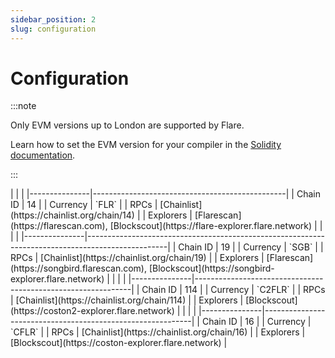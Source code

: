 ```yaml
---
sidebar_position: 2
slug: configuration
---
```


# Configuration

:::note

Only EVM versions up to London are supported by Flare.

Learn how to set the EVM version for your compiler in the [Solidity documentation](https://docs.soliditylang.org/en/latest/using-the-compiler.html#setting-the-evm-version-to-target).

:::


<Tabs>
  <TabItem value="flare" label="Flare" default>
    |               |                                                |
    |---------------|------------------------------------------------|
    | Chain ID      | 14                                             |
    | Currency  | `FLR`                                          |
    | RPCs          | [Chainlist](https://chainlist.org/chain/14)    |
    | Explorers     | [Flarescan](https://flarescan.com), [Blockscout](https://flare-explorer.flare.network) |

  </TabItem>
  <TabItem value="songbird" label="Songbird">
    |               |                                                                 |
    |---------------|--------------------------------------------------------------------------------------------------|
    | Chain ID      | 19                                                 |
    | Currency  | `SGB`                                                                                            |
    | RPCs          | [Chainlist](https://chainlist.org/chain/19)                                                      |
    | Explorers     | [Flarescan](https://songbird.flarescan.com), [Blockscout](https://songbird-explorer.flare.network)  |

  </TabItem>
  <TabItem value="coston2" label="Flare Testnet Coston2">
    |               |                                                              |
    |---------------|--------------------------------------------------------------|
    | Chain ID      | 114                                                          |
    | Currency  | `C2FLR`                                                       |
    | RPCs          | [Chainlist](https://chainlist.org/chain/114)                 |
    | Explorers     | [Blockscout](https://coston2-explorer.flare.network) |

  </TabItem>
  <TabItem value="coston" label="Songbird Testnet Coston">
    |               |                                                            |
    |---------------|------------------------------------------------------------|
    | Chain ID      | 16                                                         |
    | Currency  | `CFLR`                                                     |
    | RPCs          | [Chainlist](https://chainlist.org/chain/16)                |
    | Explorers     | [Blockscout](https://coston-explorer.flare.network) |

  </TabItem>

</Tabs>
